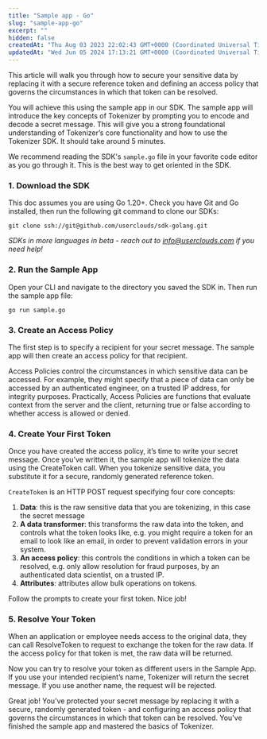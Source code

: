 ```yaml
---
title: "Sample app - Go"
slug: "sample-app-go"
excerpt: ""
hidden: false
createdAt: "Thu Aug 03 2023 22:02:43 GMT+0000 (Coordinated Universal Time)"
updatedAt: "Wed Jun 05 2024 17:13:21 GMT+0000 (Coordinated Universal Time)"
---
```

This article will walk you through how to secure your sensitive data by replacing it with a secure reference token and defining an access policy that governs the circumstances in which that token can be resolved.

You will achieve this using the sample app in our SDK. The sample app will introduce the key concepts of Tokenizer by prompting you to encode and decode a secret message. This will give you a strong foundational understanding of Tokenizer’s core functionality and how to use the Tokenizer SDK. It should take around 5 minutes.

We recommend reading the SDK's `sample.go` file in your favorite code editor as you go through it. This is the best way to get oriented in the SDK.

### 1. Download the SDK

This doc assumes you are using Go 1.20+. Check you have Git and Go installed, then run the following git command to clone our SDKs:

```
git clone ssh://git@github.com/userclouds/sdk-golang.git
```

_SDKs in more languages in beta - reach out to [info@userclouds.com](mailto:info@userclouds.com) if you need help!_

### 2. Run the Sample App

Open your CLI and navigate to the directory you saved the SDK in. Then run the sample app file:

```
go run sample.go
```

### 3. Create an Access Policy

The first step is to specify a recipient for your secret message. The sample app will then create an <Glossary>access policy</Glossary> for that recipient.

Access Policies control the circumstances in which sensitive data can be accessed. For example, they might specify that a piece of data can only be accessed by an authenticated engineer, on a trusted IP address, for integrity purposes. Practically, Access Policies are functions that evaluate <Glossary>context</Glossary> from the server and the client, returning true or false according to whether access is allowed or denied.

### 4. Create Your First Token

Once you have created the access policy, it’s time to write your secret message. Once you’ve written it, the sample app will <Glossary>tokenize</Glossary> the data using the CreateToken call. When you tokenize sensitive data, you substitute it for a secure, randomly generated reference token.

`CreateToken` is an HTTP POST request specifying four core concepts:

1. **Data**: this is the raw sensitive data that you are tokenizing, in this case the secret message
2. **A <Glossary>data transformer</Glossary>**: this transforms the raw data into the token, and controls what the token looks like, e.g. you might require a token for an email to look like an email, in order to prevent validation errors in your system.
3. **An <Glossary>access policy</Glossary>**: this controls the conditions in which a token can be resolved, e.g. only allow resolution for fraud purposes, by an authenticated data scientist, on a trusted IP.
4. **Attributes**: attributes allow bulk operations on tokens.

Follow the prompts to create your first token. Nice job!

### 5. Resolve Your Token

When an application or employee needs access to the original data, they can call ResolveToken to request to exchange the token for the raw data. If the <Glossary>access policy</Glossary> for that token is met, the raw data will be returned.

Now you can try to <Glossary>resolve</Glossary> your token as different users in the Sample App. If you use your intended recipient’s name, Tokenizer will return the secret message. If you use another name, the request will be rejected.

Great job! You’ve protected your secret message by replacing it with a secure, randomly generated token - and configuring an access policy that governs the circumstances in which that token can be resolved. You've finished the sample app and mastered the basics of Tokenizer.
